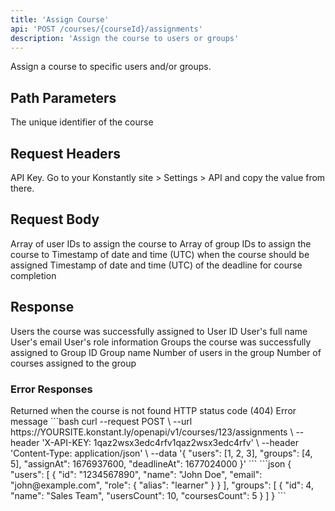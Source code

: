 ```yaml
---
title: 'Assign Course'
api: 'POST /courses/{courseId}/assignments'
description: 'Assign the course to users or groups'
---
```


Assign a course to specific users and/or groups.

## Path Parameters

<ParamField path="courseId" type="integer" required>
    The unique identifier of the course
</ParamField>

## Request Headers

<ParamField header="X-API-KEY" type="string" required>
    API Key. Go to your Konstantly site > Settings > API and copy the value from there.
</ParamField>

## Request Body

<ParamField body="users" type="array">
    Array of user IDs to assign the course to
</ParamField>

<ParamField body="groups" type="array">
    Array of group IDs to assign the course to
</ParamField>

<ParamField body="assignAt" type="integer">
    Timestamp of date and time (UTC) when the course should be assigned
</ParamField>

<ParamField body="deadlineAt" type="integer">
    Timestamp of date and time (UTC) of the deadline for course completion
</ParamField>

## Response

<ResponseField name="users" type="array" required>
    Users the course was successfully assigned to
    <Expandable title="User object properties">
        <ResponseField name="id" type="string" required>User ID</ResponseField>
        <ResponseField name="name" type="string" required>User's full name</ResponseField>
        <ResponseField name="email" type="string" required>User's email</ResponseField>
        <ResponseField name="role" type="object" required>User's role information</ResponseField>
    </Expandable>
</ResponseField>

<ResponseField name="groups" type="array" required>
    Groups the course was successfully assigned to
    <Expandable title="Group object properties">
        <ResponseField name="id" type="integer" required>Group ID</ResponseField>
        <ResponseField name="name" type="string" required>Group name</ResponseField>
        <ResponseField name="usersCount" type="integer" required>Number of users in the group</ResponseField>
        <ResponseField name="coursesCount" type="integer" required>Number of courses assigned to the group</ResponseField>
    </Expandable>
</ResponseField>

### Error Responses

<ResponseField name="404" type="object">
    Returned when the course is not found
    <Expandable title="Error object properties">
        <ResponseField name="status" type="integer" required>HTTP status code (404)</ResponseField>
        <ResponseField name="message" type="string" required>Error message</ResponseField>
    </Expandable>
</ResponseField>

<RequestExample>
    ```bash
    curl --request POST \
    --url https://YOURSITE.konstant.ly/openapi/v1/courses/123/assignments \
    --header 'X-API-KEY: 1qaz2wsx3edc4rfv1qaz2wsx3edc4rfv' \
    --header 'Content-Type: application/json' \
    --data '{
    "users": [1, 2, 3],
    "groups": [4, 5],
    "assignAt": 1676937600,
    "deadlineAt": 1677024000
}'
    ```
</RequestExample>

<ResponseExample>
    ```json
    {
        "users": [
    {
        "id": "1234567890",
        "name": "John Doe",
        "email": "john@example.com",
        "role": {
        "alias": "learner"
    }
    }
        ],
        "groups": [
    {
        "id": 4,
        "name": "Sales Team",
        "usersCount": 10,
        "coursesCount": 5
    }
        ]
    }
    ```
</ResponseExample>